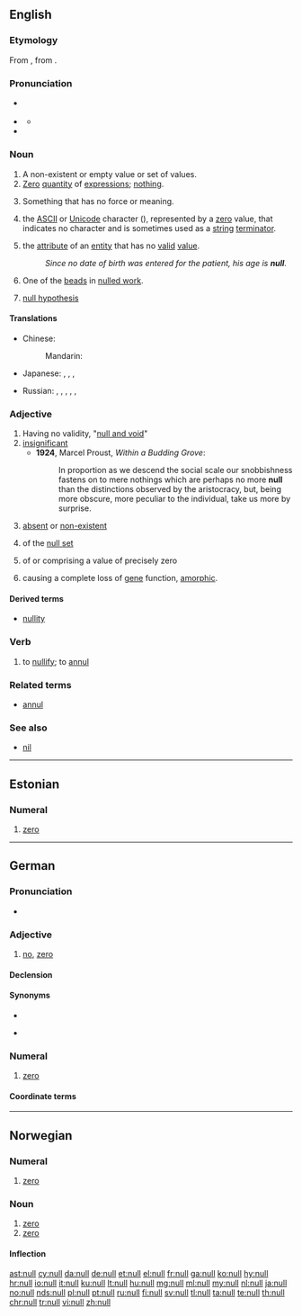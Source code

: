 {{also|Null|núll}}
==English==
{{wikipedia|dab=null}}

===Etymology===
From {{etyl|frm|en}} {{term|nul|lang=frm}}, from {{etyl|la|en}} {{term|nullus|lang=la}}.

===Pronunciation===
* {{a|UK|US}} {{IPA|/nʌl/|lang=en}}
* {{a|US|also}} {{IPA|/nl̩/|lang=en}}
** {{homophones|lang=en|knoll}}
* {{rhymes|ʌl|lang=en}}

===Noun===
{{en-noun}}

# A non-existent or empty value or set of values.
# [[zero|Zero]] [[quantity]] of [[expression|expressions]]; [[nothing]].
#: {{rfquotek|Francis Bacon}}
# Something that has no force or meaning.
# {{context|computing|lang=en}} the [[ASCII]] or [[Unicode]] character (<big><big>{{lang|und|sc=Latinx|[[␀]]}}</big></big>), represented by a [[zero]] value, that indicates no character and is sometimes used as a [[string]] [[terminator]].
# {{context|computing|lang=en}} the [[attribute]] of an [[entity]] that has no [[valid]] [[value]].
#: ''Since no date of birth was entered for the patient, his age is '''null'''.''
# One of the [[bead]]s in [[nulled work]].
# {{context|statistics|lang=en}} [[null hypothesis]]

====Translations====
{{trans-top|a non-existent or empty value or set of values}}
* Chinese:
*: Mandarin: {{t|cmn|空值|tr=kōngzhí|sc=Hani}}
* Japanese: {{t+|ja|無|tr=mu|sc=Jpan}}, {{t+|ja|無価値|tr=むかち, mukachi|sc=Jpan}}, {{t+|ja|空白|tr=くうはく, kūhaku|sc=Jpan}}, {{t+|ja|ゼロ|tr=zero|sc=Jpan}}
{{trans-mid}}
* Russian: {{qualifier|zero}} {{t+|ru|нуль|m|tr=nulʹ|sc=Cyrl}}, {{t|ru|пустое поле|n|tr=pustóje póle|sc=Cyrl}}, {{t|ru|пустой указатель|m|tr=pustój ukazátelʹ|sc=Cyrl}}, {{t|ru|пустое значение|n|tr=pustóje značénije|sc=Cyrl}}, {{t|ru|нулл|m|tr=null|sc=Cyrl}}, {{t|ru|налл|m|tr=nall|sc=Cyrl}}
{{trans-bottom}}

===Adjective===
{{en-adj}}

# Having no validity, "[[null and void]]"
# [[insignificant]]
#* '''1924''', Marcel Proust, ''Within a Budding Grove'':
#*: In proportion as we descend the social scale our snobbishness fastens on to mere nothings which are perhaps no more '''null''' than the distinctions observed by the aristocracy, but, being more obscure, more peculiar to the individual, take us more by surprise.
# [[absent]] or [[non-existent]]
# {{context|mathematics|lang=en}} of the [[null set]]
# {{context|mathematics|lang=en}} of or comprising a value of precisely zero
# {{context|genetics|of a mutation|lang=en}} causing a complete loss of [[gene]] function, [[amorphic]].

====Derived terms====
* [[nullity]]

===Verb===
{{en-verb}}

# {{context|transitive|lang=en}} to [[nullify]]; to [[annul]]
#: {{rfquotek|Milton}}

===Related terms===
* [[annul]]

===See also===
* [[nil]]

----

==Estonian==

===Numeral===
{{head|et|numeral}}

# {{context|cardinal|lang=et}} [[zero]]

----

==German==

===Pronunciation===
* {{IPA|/nʊl/|lang=de}}

===Adjective===
{{de-adj|-}}

# {{context|slang|lang=de}} [[no]], [[zero]] {{gloss|absolutely none}}

====Declension====
{{de-decl-adj-notcomp|null}}

====Synonyms====
* {{l|de|kein}}
* {{l|de|überhaupt}} {{l|de|kein}}

===Numeral===
{{head|de|numeral}}

# {{context|cardinal|lang=de}} [[zero]]

====Coordinate terms====
{{de-cardinal}}

----

==Norwegian==

===Numeral===
{{head|no|numeral}}

# {{context|cardinal|lang=no}} [[zero]]

===Noun===
{{head|no|noun}}

# [[zero]] {{gloss|numeric symbol of zero}}
# [[zero]] {{gloss|derogatory about a person}}

====Inflection====
{{no-noun-infl|nb-class=m1|nb-class2=n3|nn-class=m1|nn-class2=n1}}

[[ast:null]]
[[cy:null]]
[[da:null]]
[[de:null]]
[[et:null]]
[[el:null]]
[[fr:null]]
[[ga:null]]
[[ko:null]]
[[hy:null]]
[[hr:null]]
[[io:null]]
[[it:null]]
[[ku:null]]
[[lt:null]]
[[hu:null]]
[[mg:null]]
[[ml:null]]
[[my:null]]
[[nl:null]]
[[ja:null]]
[[no:null]]
[[nds:null]]
[[pl:null]]
[[pt:null]]
[[ru:null]]
[[fi:null]]
[[sv:null]]
[[tl:null]]
[[ta:null]]
[[te:null]]
[[th:null]]
[[chr:null]]
[[tr:null]]
[[vi:null]]
[[zh:null]]